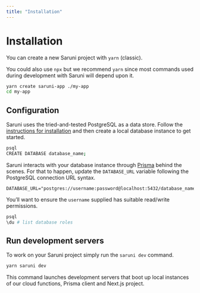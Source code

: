 ```yaml
---
title: "Installation"
---
```


# Installation

You can create a new Saruni project with `yarn` (classic).

You could also use `npx` but we recommend `yarn` since most commands used during development with Saruni will depend upon it.

```bash
yarn create saruni-app ./my-app
cd my-app
```

## Configuration

Saruni uses the tried-and-tested PostgreSQL as a data store. Follow the [instructions for installation](https://www.postgresql.org/download/) and then create a local database instance to get started.

```bash
psql
CREATE DATABASE database_name;
```

Saruni interacts with your database instance through [Prisma](https://www.prisma.io/docs/understand-prisma/introduction) behind the scenes. For that to happen, update the `DATABASE_URL` variable following the PostgreSQL connection URL syntax.

```packages/api/prisma/.env
DATABASE_URL="postgres://username:password@localhost:5432/database_name
```

You’ll want to ensure the `username` supplied has suitable read/write permissions.

```bash
psql
\du # list database roles
```

## Run development servers

To work on your Saruni project simply run the `saruni dev` command.

```bash
yarn saruni dev
```

This command launches development servers that boot up local instances of our cloud functions, Prisma client and Next.js project.
